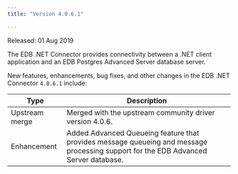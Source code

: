 ```yaml
---
title: "Version 4.0.6.1"

---
```


Released: 01 Aug 2019

The EDB .NET Connector provides connectivity between a .NET client application and an EDB Postgres Advanced Server database server.

New features, enhancements, bug fixes, and other changes in the EDB .NET Connector `4.0.6.1` include:

| Type           | Description                                                                                                                         |
|----------------|-------------------------------------------------------------------------------------------------------------------------------------|
| Upstream merge | Merged with the upstream community driver version 4.0.6.                                                                            |
| Enhancement    | Added Advanced Queueing feature that provides message queueing and message processing support for the EDB Advanced Server database. |

